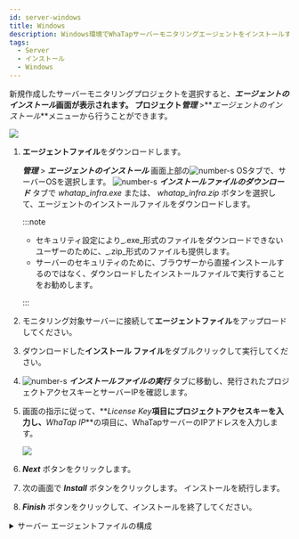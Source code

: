 ```yaml
---
id: server-windows
title: Windows
description: Windows環境でWhaTapサーバーモニタリングエージェントをインストールする方法を説明します。
tags:
  - Server
  - インストール
  - Windows
---
```


新規作成したサーバーモニタリングプロジェクトを選択すると、**_エージェントのインストール_**画面が表示されます。 プロジェクト**_管理_** >**_エージェントのインストール_**メニューから行うことができます。

![](/img/server-install-windows.png)

1.  **エージェントファイル**をダウンロードします。

    **_管理_** > **_エージェントのインストール_**  画面上部の![number-s](/img/number-01.png) OSタブで、サーバーOSを選択します。 ![number-s](/img/number-02.png) **_インストールファイルのダウンロード_** タブで _whatap_infra.exe_ または、 _whatap_infra.zip_ ボタンを選択して、エージェントのインストールファイルをダウンロードします。  

    :::note

    -   セキュリティ設定により_.exe_形式のファイルをダウンロードできないユーザーのために、_.zip_形式のファイルも提供します。
    -   サーバーのセキュリティのために、ブラウザーから直接インストールするのではなく、ダウンロードしたインストールファイルで実行することをお勧めします。

    :::

2.  モニタリング対象サーバーに接続して**エージェントファイル**をアップロードしてください。

3.  ダウンロードした**インストール ファイル**をダブルクリックして実行してください。  

4.  ![number-s](/img/number-03.png) **_インストールファイルの実行_** タブに移動し、発行されたプロジェクトアクセスキーとサーバーIPを確認します。

5.  画面の指示に従って、**_License Key_**項目にプロジェクトアクセスキーを入力し、**_WhaTap IP_**の項目に、WhaTapサーバーのIPアドレスを入力します。

    ![](https://img.whatap.io/media/user_guide_server/management/1230.png)  

6.  **_Next_** ボタンをクリックします。

7.  次の画面で **_Install_** ボタンをクリックします。 インストールを続行します。

8.  **_Finish_** ボタンをクリックして、インストールを終了してください。

<details>
<summary>サーバー エージェントファイルの構成</summary>

{@include: ../../common-items/_sv-cpf.mdx}

{@include: ../../common-items/_sv-w-cpf.mdx}

</details>
